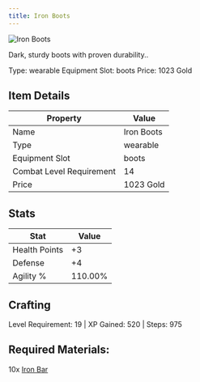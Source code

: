 ```yaml
---
title: Iron Boots
---
```


<div className="flex items-start gap-6 mb-8">
  <div className="flex-shrink-0">
    <img src="/assets/resources/smithing/iron_boots.png" alt="Iron Boots" className="w-24 h-24 border rounded-lg" />
  </div>
  <div className="flex-1">
    <div className="space-y-2">
      <p className="text-lg text-muted-foreground">Dark, sturdy boots with proven durability..</p>
      <div className="flex flex-wrap gap-4 text-sm">
        <span className="px-2 py-1 bg-green-100 dark:bg-green-900 rounded-md">
          Type: wearable
        </span>
        <span className="px-2 py-1 bg-purple-100 dark:bg-purple-900 rounded-md">
          Equipment Slot: boots
        </span>
        <span className="px-2 py-1 bg-yellow-100 dark:bg-yellow-900 rounded-md">
          Price: 1023 Gold
        </span>
      </div>
    </div>
  </div>
</div>

## Item Details
| Property | Value |
|----------|-------|
| Name | Iron Boots |
| Type | wearable |
| Equipment Slot | boots |
| Combat Level Requirement | 14 |
| Price | 1023 Gold |

## Stats
| Stat | Value |
|------|-------|
| Health Points | +3 |
| Defense | +4 |
| Agility % | 110.00% |

## Crafting
Level Requirement: 19 | XP Gained: 520 | Steps: 975

## Required Materials:
10x [Iron Bar](/docs/resources/individual/iron_bar)

